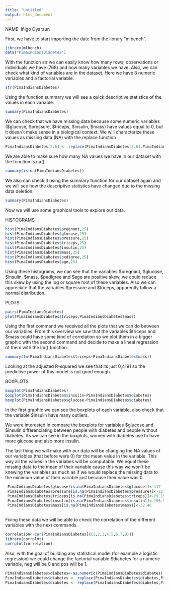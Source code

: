 ---
title: "Untitled"
output: html_document
---
NAME: Iñigo Oyarzun

First, we have to start importing the date from the library "mlbench".

```{R}
library(mlbench)
data("PimaIndiansDiabetes")
```

With the function str we can easily know how many rows, observations or individuals we have (768) and how many variables we have. Also, we can check what kind of variables are in the dataset. Here we have 8 numeric variables and a factorial variable.

```{r}
str(PimaIndiansDiabetes)
```

Using the function summary we will see a quick descriptive statistics of the values in each variable.

```{R}
summary(PimaIndiansDiabetes)
```

We can check that we have missing data because some numeric variables ($glucose, $pressure, $triceps, $insulin, $mass) have values equal to 0, but it doesn´t make sense in a biological context. We will characterize these values as missing data (NA) with the replace function

```{r}
PimaIndiansDiabetes[2:6] <- replace(PimaIndiansDiabetes[2:6],PimaIndiansDiabetes[2:6] == 0, NA)
```

We are able to make sure how many NA values we have in our dataset with the function is.na().

```{r}
summary(is.na(PimaIndiansDiabetes))
```

We also can check it using the summary function for our dataset again and we will see how the descriptive statistics have changed due to the missing data deletion.

```{r}
summary(PimaIndiansDiabetes)
```


Now we will use some graphical tools to explore our data.


HISTOGRAMS

```{r}
hist(PimaIndiansDiabetes$pregnant,25)
hist(PimaIndiansDiabetes$glucose,25)
hist(PimaIndiansDiabetes$pressure,25)
hist(PimaIndiansDiabetes$triceps,25)
hist(PimaIndiansDiabetes$insulin,25)
hist(PimaIndiansDiabetes$mass,25)
hist(PimaIndiansDiabetes$pedigree,25)
hist(PimaIndiansDiabetes$age,25)

```

Using these histograms, we can see that the variables $pregnant, $glucose, $insulin, $mass, $pedigree and $age are positive skew, we could reduce this skew by using the log or square root of these variables. Also we can appreciate that the variables $pressure and $triceps, apparently follow a normal distribution.


PLOTS

```{r}
pairs(PimaIndiansDiabetes)
plot(PimaIndiansDiabetes$triceps,PimaIndiansDiabetes$mass)
```

Using the first command we received all the plots that we can do between our variables. From this overview we saw that the variables $triceps and $mass could have some kind of correlation so we plot them in a bigger graphic with the second command and decide to make a lineal regression of them with the lm() function. 

```{r}
summary(lm(PimaIndiansDiabetes$triceps~PimaIndiansDiabetes$mass))

```

Looking at the adjusted R-squared we see that its just 0,4191 so the predictive power of this model is not good enough.


BOXPLOTS

```{r}
boxplot(PimaIndiansDiabetes)
boxplot(PimaIndiansDiabetes$insulin~PimaIndiansDiabetes$diabetes)
boxplot(PimaIndiansDiabetes$glucose~PimaIndiansDiabetes$diabetes)

```

In the first graphic we can see the boxplots of each variable, also check that the variable $insulin have many outliers.

We were interested in compare the boxplots for variables $glucose and $insulin differenciating between people with diabetes and people without diabetes. As we can see in the boxplots, women with diabetes use to have more glucose and also more insulin.


The last thing we will make with our data will be changing the NA values of our variables (that before were 0) for the mean value in the variable. This way all the values in the variabes will be computable. We equal these missing data to the mean of their variable cause this way we won´t be knewing the variables as much as if we would replace the missing data to the minimum value of their variable just because their value was 0.

```{r}
 PimaIndiansDiabetes$glucose[is.na(PimaIndiansDiabetes$glucose)]<-117
 PimaIndiansDiabetes$pressure[is.na(PimaIndiansDiabetes$pressure)]<-72.41
 PimaIndiansDiabetes$triceps[is.na(PimaIndiansDiabetes$triceps)]<-29.15
 PimaIndiansDiabetes$insulin[is.na(PimaIndiansDiabetes$insulin)]<-155.55
 PimaIndiansDiabetes$mass[is.na(PimaIndiansDiabetes$mass)]<-32.46
  
```


Fixing these data we will be able to check the correlation of the different variables with the next commands.

```{r}
correlation<-cor(PimaIndiansDiabetes[c(1,2,3,4,5,6,7,8)])
library(corrplot)
corrplot(correlation)
```

Also, with the goal of building any statistical model (for example a logistic regression) we could change the factorial variable $diabetes for a numeric variable, neg will be 0 and pos will be 1.

```{r}
PimaIndiansDiabetes$diabetes<-as.numeric(PimaIndiansDiabetes$diabetes)
PimaIndiansDiabetes$diabetes <- replace(PimaIndiansDiabetes$diabetes,PimaIndiansDiabetes$diabetes == 1, 0)
PimaIndiansDiabetes$diabetes <- replace(PimaIndiansDiabetes$diabetes,PimaIndiansDiabetes$diabetes == 2, 1)
```


